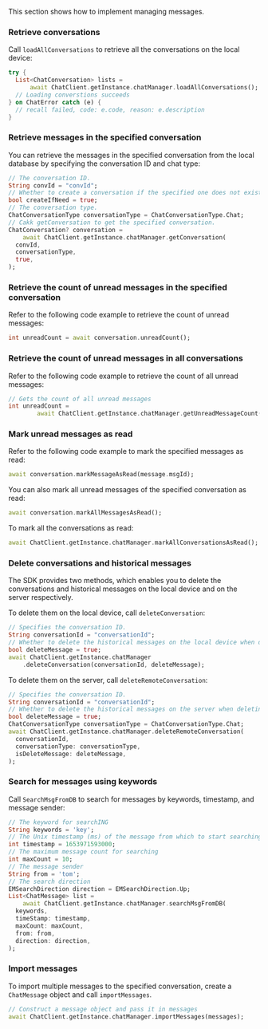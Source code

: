 <PlatformWrapper platform="flutter">

This section shows how to implement managing messages.

### Retrieve conversations

Call `loadAllConversations` to retrieve all the conversations on the local device:

```dart
try {
  List<ChatConversation> lists =
      await ChatClient.getInstance.chatManager.loadAllConversations();
  // Loading converstions succeeds
} on ChatError catch (e) {
  // recall failed, code: e.code, reason: e.description
}
```

### Retrieve messages in the specified conversation

You can retrieve the messages in the specified conversation from the local database by specifying the conversation ID and chat type:

```dart
// The conversation ID.
String convId = "convId";
// Whether to create a conversation if the specified one does not exist. If you set it as true, the SDK returns a conversation object.
bool createIfNeed = true;
// The conversation type.
ChatConversationType conversationType = ChatConversationType.Chat;
// Cakk getConversation to get the specified conversation.
ChatConversation? conversation =
    await ChatClient.getInstance.chatManager.getConversation(
  convId,
  conversationType,
  true,
);
```

### Retrieve the count of unread messages in the specified conversation

Refer to the following code example to retrieve the count of unread messages:

```dart
int unreadCount = await conversation.unreadCount();
```


### Retrieve the count of unread messages in all conversations

Refer to the following code example to retrieve the count of all unread messages:

```dart
// Gets the count of all unread messages
int unreadCount =
        await ChatClient.getInstance.chatManager.getUnreadMessageCount();
```

### Mark unread messages as read

Refer to the following code example to mark the specified messages as read:

```dart
await conversation.markMessageAsRead(message.msgId);
```

You can also mark all unread messages of the specified conversation as read:

```dart
await conversation.markAllMessagesAsRead();
```

To mark all the conversations as read:

```dart
await ChatClient.getInstance.chatManager.markAllConversationsAsRead();
```

### Delete conversations and historical messages

The SDK provides two methods, which enables you to delete the conversations and historical messages on the local device and on the server respectively.

To delete them on the local device, call `deleteConversation`:

```dart
// Specifies the conversation ID.
String conversationId = "conversationId";
// Whether to delete the historical messages on the local device when deleting the conversation.
bool deleteMessage = true;
await ChatClient.getInstance.chatManager
    .deleteConversation(conversationId, deleteMessage);
```

To delete them on the server, call `deleteRemoteConversation`:

```dart
// Specifies the conversation ID.
String conversationId = "conversationId";
// Whether to delete the historical messages on the server when deleting the conversation.
bool deleteMessage = true;
ChatConversationType conversationType = ChatConversationType.Chat;
await ChatClient.getInstance.chatManager.deleteRemoteConversation(
  conversationId,
  conversationType: conversationType,
  isDeleteMessage: deleteMessage,
);
```

### Search for messages using keywords

Call `SearchMsgFromDB` to search for messages by keywords, timestamp, and message sender:

```dart
// The keyword for searchING
String keywords = 'key';
// The Unix timestamp (ms) of the message from which to start searching
int timestamp = 1653971593000;
// The maximum message count for searching
int maxCount = 10;
// The message sender
String from = 'tom';
// The search direction
EMSearchDirection direction = EMSearchDirection.Up;
List<ChatMessage> list =
    await ChatClient.getInstance.chatManager.searchMsgFromDB(
  keywords,
  timeStamp: timestamp,
  maxCount: maxCount,
  from: from,
  direction: direction,
);
```


### Import messages

To import multiple messages to the specified conversation, create a `ChatMessage` object and call `importMessages`.

```dart
// Construct a message object and pass it in messages
await ChatClient.getInstance.chatManager.importMessages(messages);
```

</PlatformWrapper>